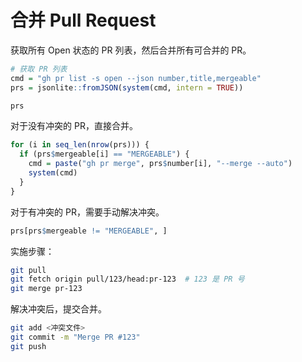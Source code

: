 # 合并 Pull Request

获取所有 Open 状态的 PR 列表，然后合并所有可合并的 PR。

```r
# 获取 PR 列表
cmd = "gh pr list -s open --json number,title,mergeable"
prs = jsonlite::fromJSON(system(cmd, intern = TRUE))

prs
```

对于没有冲突的 PR，直接合并。

```r
for (i in seq_len(nrow(prs))) {
  if (prs$mergeable[i] == "MERGEABLE") {
    cmd = paste("gh pr merge", prs$number[i], "--merge --auto")
    system(cmd)
  }
}
```

对于有冲突的 PR，需要手动解决冲突。

```r
prs[prs$mergeable != "MERGEABLE", ]
```

实施步骤：

```bash
git pull
git fetch origin pull/123/head:pr-123  # 123 是 PR 号
git merge pr-123
```

解决冲突后，提交合并。

```bash
git add <冲突文件>
git commit -m "Merge PR #123"
git push
```
